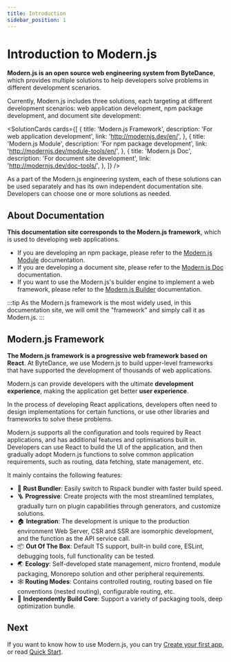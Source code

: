 ```yaml
---
title: Introduction
sidebar_position: 1
---
```


# Introduction to Modern.js

**Modern.js is an open source web engineering system from ByteDance**, which provides multiple solutions to help developers solve problems in different development scenarios.

Currently, Modern.js includes three solutions, each targeting at different development scenarios: web application development, npm package development, and document site development:


<SolutionCards
  cards={[
    {
      title: 'Modern.js Framework',
      description: 'For web application development',
      link: 'http://modernjs.dev/en/',
    },
    {
      title: 'Modern.js Module',
      description: 'For npm package development',
      link: 'http://modernjs.dev/module-tools/en/',
    },
    {
      title: 'Modern.js Doc',
      description: 'For document site development',
      link: 'http://modernjs.dev/doc-tools/',
    },
  ]}
/>

As a part of the Modern.js engineering system, each of these solutions can be used separately and has its own independent documentation site. Developers can choose one or more solutions as needed.

## About Documentation

**This documentation site corresponds to the Modern.js framework**, which is used to developing web applications.

- If you are developing an npm package, please refer to the [Modern.js Module](https://modernjs.dev/module-tools/en) documentation.
- If you are developing a document site, please refer to the [Modern.js Doc](https://modernjs.dev/doc-tools) documentation.
- If you want to use the Modern.js's builder engine to implement a web framework, please refer to the [Modern.js Builder](https://modernjs.dev/builder/en) documentation.

:::tip
As the Modern.js framework is the most widely used, in this documentation site, we will omit the "framework" and simply call it as Modern.js.
:::

## Modern.js Framework

**The Modern.js framework is a progressive web framework based on React**. At ByteDance, we use Modern.js to build upper-level frameworks that have supported the development of thousands of web applications.

Modern.js can provide developers with the ultimate **development experience**, making the application get better **user experience**.

In the process of developing React applications, developers often need to design implementations for certain functions, or use other libraries and frameworks to solve these problems.

Modern.js supports all the configuration and tools required by React applications, and has additional features and optimisations built in. Developers can use React to build the UI of the application, and then gradually adopt Modern.js functions to solve common application requirements, such as routing, data fetching, state management, etc.

It mainly contains the following features:

- 🚀 **Rust Bundler**: Easily switch to Rspack bundler with faster build speed.
- 🪜 **Progressive**: Create projects with the most streamlined templates, gradually turn on plugin capabilities through generators, and customize solutions.
- 🏠 **Integration**: The development is unique to the production environment Web Server, CSR and SSR are isomorphic development, and the function as the API service call.
- 📦 **Out Of The Box**: Default TS support, built-in build core, ESLint, debugging tools, full functionality can be tested.
- 🌏 **Ecology**: Self-developed state management, micro frontend, module packaging, Monorepo solution and other peripheral requirements.
- 🕸 **Routing Modes**: Contains controlled routing, routing based on file conventions (nested routing), configurable routing, etc.
- 🚀 **Independently Build Core**: Support a variety of packaging tools, deep optimization bundle.

## Next

If you want to know how to use Modern.js, you can try [Create your first app](/tutorials/first-app/c01-start), or read [Quick Start](/guides/get-started/quick-start).

